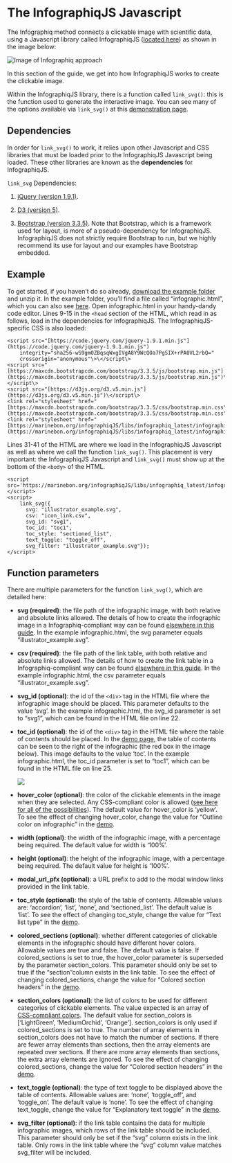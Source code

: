 # The InfographiqJS Javascript

The Infographiq method connects a clickable image with scientific data, using a Javascript library called InfographiqJS ([located here](https://marinebon.org/infographiqJS/)) as shown in the image below:

<img src="https://docs.google.com/drawings/d/1i0gjyNsWqqTKJqDJ5SPbqHJLWer0OVcuvhySt2ZGgwk/export/svg" alt="Image of Infographiq approach"/>

In this section of the guide, we get into how InfographiqJS works to create the clickable image.

Within the InfographiqJS library, there is a function called `link_svg()`: this is the function used to generate the interactive image. You can see many of the options available via `link_svg()` at this [demonstration page](https://marinebon.org/infographiqJS/demo.html).

## Dependencies {#dependencies}

In order for `link_svg()` to work, it relies upon other Javascript and CSS libraries that must be loaded prior to the InfographiqJS Javascript being loaded. These other libraries are known as the **dependencies** for InfographiqJS.

`link_svg` Dependencies:

1.  [jQuery (version 1.9.1)](https://jquery.com/).

2.  [D3 (version 5)](https://d3js.org/).

3.  [Bootstrap (version 3.3.5)](https://getbootstrap.com/docs/3.3/). Note that Bootstrap, which is a framework used for layout, is more of a pseudo-dependency for InfographiqJS. InfographiqJS does not strictly require Bootstrap to run, but we highly recommend its use for layout and our examples have Bootstrap embedded.

## Example {#example}

To get started, if you haven't do so already, [download the example folder](https://marinebon.org/infographiqJS/infographiq_example.zip) and unzip it. In the example folder, you'll find a file called "infographic.html", which you can also see [here](https://marinebon.org/infographiqJS/infographiq_example/infographic.html). Open infographic.html in your handy-dandy code editor. Lines 9-15 in the `<head` section of the HTML, which read in as follows, load in the dependencies for InfographiqJS. The InfographiqJS-specific CSS is also loaded:

    <script src="[https://code.jquery.com/jquery-1.9.1.min.js"](https://code.jquery.com/jquery-1.9.1.min.js")
        integrity="sha256-wS9gmOZBqsqWxgIVgA8Y9WcQOa7PgSIX+rPA0VL2rbQ="
        crossorigin="anonymous"\>\</script\>
    <script src="[https://maxcdn.bootstrapcdn.com/bootstrap/3.3.5/js/bootstrap.min.js"](https://maxcdn.bootstrapcdn.com/bootstrap/3.3.5/js/bootstrap.min.js")\</script\>
    <script src="[https://d3js.org/d3.v5.min.js"](https://d3js.org/d3.v5.min.js")\</script\>
    <link rel="stylesheet" href="[https://maxcdn.bootstrapcdn.com/bootstrap/3.3.5/css/bootstrap.min.css"](https://maxcdn.bootstrapcdn.com/bootstrap/3.3.5/css/bootstrap.min.css")
    <link rel="stylesheet" href="[https://marinebon.org/infographiqJS/libs/infographiq_latest/infographiq.css"](https://marinebon.org/infographiqJS/libs/infographiq_latest/infographiq.css")

Lines 31-41 of the HTML are where we load in the InfographiqJS Javascript as well as where we call the function `link_svg()`. This placement is very important: the InfographiqJS Javascript and `link_svg()` must show up at the bottom of the `<body>` of the HTML.

    <script src='https://marinebon.org/infographiqJS/libs/infographiq_latest/infographiq.js'></script>
    <script>
        link_svg({
          svg: "illustrator_example.svg", 
          csv: "icon_link.csv", 
          svg_id: "svg1", 
          toc_id: "toc1",
          toc_style: "sectioned_list",
          text_toggle: "toggle_off",
          svg_filter: "illustrator_example.svg"});
    </script>

## Function parameters {#parameters}

There are multiple parameters for the function `link_svg()`, which are detailed here:

-   **svg (required)**: the file path of the infographic image, with both relative and absolute links allowed. The details of how to create the infographic image in a Infographiq-compliant way can be found [elsewhere in this guide](https://marinebon.org/infographiq/image-creation.html). In the example infographic.html, the svg parameter equals "illustrator_example.svg".

-   **csv (required)**: the file path of the link table, with both relative and absolute links allowed. The details of how to create the link table in a Infographiq-compliant way can be found [elsewhere in this guide](https://marinebon.org/infographiq/link-table.html). In the example infographic.html, the csv parameter equals "illustrator_example.svg".

-   **svg_id (optional)**: the id of the `<div>` tag in the HTML file where the infographic image should be placed. This parameter defaults to the value 'svg'. In the example infographic.html, the svg_id parameter is set to "svg1", which can be found in the HTML file on line 22.

-   **toc_id (optional)**: the id of the `<div>` tag in the HTML file where the table of contents should be placed. In the [demo page](https://marinebon.org/infographiqJS/demo.html), the table of contents can be seen to the right of the infographic (the red box in the image below). This image defaults to the value 'toc'. In the example infographic.html, the toc_id parameter is set to "toc1", which can be found in the HTML file on line 25.

    ![](toc.png)

-   **hover_color (optional)**: the color of the clickable elements in the image when they are selected. Any CSS-compliant color is allowed ([see here for all of the possibilities](https://www.w3schools.com/colors/default.asp)). The default value for hover_color is 'yellow'. To see the effect of changing hover_color, change the value for "Outline color on infographic" in the [demo](https://marinebon.org/infographiqJS/demo.html).

-   **width (optional)**: the width of the infographic image, with a percentage being required. The default value for width is '100%'.

-   **height (optional)**: the height of the infographic image, with a percentage being required. The default value for height is '100%'.

-   **modal_url_pfx (optional)**: a URL prefix to add to the modal window links provided in the link table.

-   **toc_style (optional)**: the style of the table of contents. Allowable values are: 'accordion', 'list', 'none', and 'sectioned_list'. The default value is 'list'. To see the effect of changing toc_style, change the value for "Text list type" in the [demo](https://marinebon.org/infographiqJS/demo.html).

-   **colored_sections (optional)**: whether different categories of clickable elements in the infographic should have different hover colors. Allowable values are true and false. The default value is false. If colored_sections is set to true, the hover_color parameter is superseded by the parameter section_colors. This parameter should only be set to true if the "section"column exists in the link table. To see the effect of changing colored_sections, change the value for "Colored section headers" in the [demo](https://marinebon.org/infographiqJS/demo.html).

-   **section_colors (optional)**: the list of colors to be used for different categories of clickable elements. The value expected is an array of [CSS-compliant colors](https://www.w3schools.com/colors/default.asp). The default value for section_colors is ['LightGreen', 'MediumOrchid', 'Orange']. section_colors is only used if colored_sections is set to true. The number of array elements in section_colors does not have to match the number of sections. If there are fewer array elements than sections, then the array elements are repeated over sections. If there are more array elements than sections, the extra array elements are ignored. To see the effect of changing colored_sections, change the value for "Colored section headers" in the [demo](https://marinebon.org/infographiqJS/demo.html).

-   **text_toggle (optional)**: the type of text toggle to be displayed above the table of contents. Allowable values are: 'none', 'toggle_off', and 'toggle_on'. The default value is 'none'. To see the effect of changing text_toggle, change the value for "Explanatory text toggle" in the [demo](https://marinebon.org/infographiqJS/demo.html).

-   **svg_filter (optional)**: if the link table contains the data for multiple infographic images, which rows of the link table should be included. This parameter should only be set if the "svg" column exists in the link table. Only rows in the link table where the "svg" column value matches svg_filter will be included.
